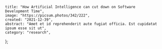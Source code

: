 <title>{meta.title}</title>

    title: "How Artificial Intelligence can cut down on Software Development Time",
    image: "https://picsum.photos/342/222",
    created: "2021-12-39",
    abstract: "Amet et id reprehenderit aute fugiat officia. Est cupidatat ipsum esse sit ut",
    category: "research",
};
